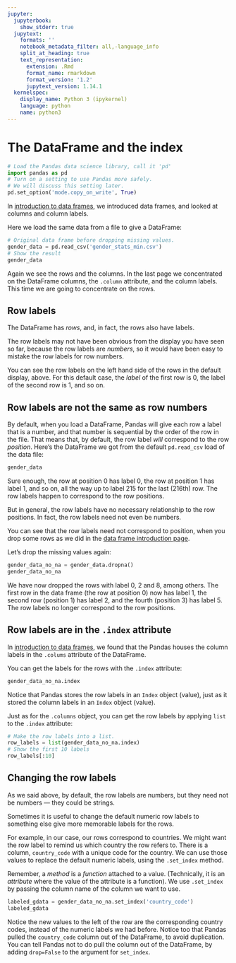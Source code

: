 ```yaml
---
jupyter:
  jupyterbook:
    show_stderr: true
  jupytext:
    formats: ''
    notebook_metadata_filter: all,-language_info
    split_at_heading: true
    text_representation:
      extension: .Rmd
      format_name: rmarkdown
      format_version: '1.2'
      jupytext_version: 1.14.1
  kernelspec:
    display_name: Python 3 (ipykernel)
    language: python
    name: python3
---
```


# The DataFrame and the index

```python
# Load the Pandas data science library, call it 'pd'
import pandas as pd
# Turn on a setting to use Pandas more safely.
# We will discuss this setting later.
pd.set_option('mode.copy_on_write', True)
```

In [introduction to data frames](data_frame_intro.Rmd), we introduced data frames, and looked at columns and column labels.

Here we load the same data from a file to give a DataFrame:

```python
# Original data frame before dropping missing values.
gender_data = pd.read_csv('gender_stats_min.csv')
# Show the result
gender_data
```

Again we see the rows and the columns.  In the last page we concentrated on the
DataFrame columns, the `.column` attribute, and the column labels. This time we
are going to concentrate on the rows.

## Row labels

The DataFrame has *rows*, and, in fact, the rows also have labels.

The row labels may not have been obvious from the display you have seen so far,
because the row labels are *numbers*, so it would have been easy to mistake the
row labels for row numbers.

You can see the row labels on the left hand side of the rows in the default
display, above.  For this default case, the *label* of the first row is 0, the
label of the second row is 1, and so on.


## Row labels are not the same as row numbers

By default, when you load a DataFrame, Pandas will give each row a label that
is a number, and that number is sequential by the order of the row in the file.
That means that, by default, the row label *will* correspond to the row
*position*. Here's the DataFrame we got from the default `pd.read_csv` load of
the data file:

```python
gender_data
```

Sure enough, the row at position 0 has label 0, the row at position 1 has label
1, and so on, all the way up to label 215 for the last (216th) row.  The row
labels happen to correspond to the row positions.

But in general, the row labels have no necessary relationship to the row
positions.  In fact, the row labels need not even be numbers.

You can see that the row labels need not correspond to position, when you drop
some rows as we did in the [data frame introduction
page](data_frame_intro.Rmd).

Let's drop the missing values again:

```python
gender_data_no_na = gender_data.dropna()
gender_data_no_na
```

We have now dropped the rows with label 0, 2 and 8, among others.  The first
row in the data frame (the row at position 0) now has label 1, the second row
(position 1) has label 2, and the fourth (position 3) has label 5.  The row
labels no longer correspond to the row positions.


## Row labels are in the `.index` attribute


In [introduction to data frames](data_frame_intro.Rmd), we found that
the Pandas houses the column labels in the `.colums` attribute of the
DataFrame.

You can get the labels for the rows with the `.index` attribute:

```python
gender_data_no_na.index
```

Notice that Pandas stores the row labels in an `Index` object (value), just as
it stored the column labels in an `Index` object (value).


Just as for the `.columns` object, you can get the row labels by applying
`list` to the `.index` attribute:

```python
# Make the row labels into a list.
row_labels = list(gender_data_no_na.index)
# Show the first 10 labels
row_labels[:10]
```

## Changing the row labels


As we said above, by default, the row labels are numbers, but they need not be
numbers — they could be strings.

Sometimes it is useful to change the default numeric row labels to something
else give more memorable labels for the rows.

For example, in our case, our rows correspond to countries.  We might want the
row label to remind us which country the row refers to.  There is a column,
`country_code` with a unique code for the country.   We can use those values to
replace the default numeric labels, using the `.set_index` method.

Remember, a *method* is a *function* attached to a value.  (Technically, it is
an *attribute* where the value of the attribute is a function).  We use `.set_index` by passing the column name of the column we want to use.

```python
labeled_gdata = gender_data_no_na.set_index('country_code')
labeled_gdata
```

Notice the new values to the left of the row are the corresponding country
codes, instead of the numeric labels we had before.  Notice too that Pandas pulled the `country_code` column out of the DataFrame, to avoid duplication.  You can tell Pandas not to do pull the column out of the DataFrame, by adding `drop=False` to the argument for `set_index`.
